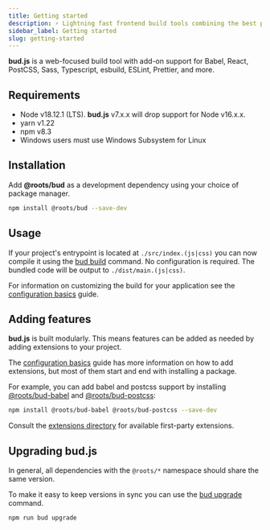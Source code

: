 ```yaml
---
title: Getting started
description: ⚡️ Lightning fast frontend build tools combining the best parts of Symfony Encore and Laravel Mix
sidebar_label: Getting started
slug: getting-started
---
```



**bud.js** is a web-focused build tool with add-on support for Babel, React, PostCSS, Sass, Typescript, esbuild, ESLint, Prettier, and more.

## Requirements

<div className="card">
  <div className="card__body">
    <ul>
      <li>
        Node v18.12.1 (LTS). <strong>bud.js</strong> v7.x.x will drop support for Node v16.x.x.
      </li>
      <li>yarn v1.22</li>
      <li>npm v8.3</li>
      <li>Windows users must use Windows Subsystem for Linux</li>
    </ul>
  </div>
</div>

## Installation

Add **@roots/bud** as a development dependency using your choice of package manager.

```bash npm2yarn
npm install @roots/bud --save-dev
```

## Usage

If your project's entrypoint is located at `./src/index.(js|css)` you can now compile it using the [bud build](./cli/build/index.mdx) command.
No configuration is required. The bundled code will be output to `./dist/main.(js|css)`.

For information on customizing the build for your application see the [configuration basics](configure) guide.

## Adding features

**bud.js** is built modularly. This means features can be added as needed by adding extensions to your project.

The [configuration basics](configure) guide has more information on how to add extensions, but most of them start and end with installing a package.

For example, you can add babel and postcss support by
installing [@roots/bud-babel](/extensions/bud-babel) and [@roots/bud-postcss](/extensions/bud-postcss/):

```bash npm2yarn
npm install @roots/bud-babel @roots/bud-postcss --save-dev
```

Consult the [extensions directory](/extensions/) for available first-party extensions.

## Upgrading bud.js

In general, all dependencies with the `@roots/*` namespace should share the same version.

To make it easy to keep versions in sync you can use the [bud upgrade](./cli/index.mdx) command.

```bash npm2yarn
npm run bud upgrade
```
